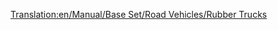 [[Translation:en/Manual/Base Set/Road Vehicles/Rubber Trucks]]
{{hu/Manual/Base Set/Road Vehicles/Navbox Közúti járművek}}
{{hu/Manual/Base Set/Road Vehicles/Közúti járművek|name     = Balogh gumiszállító
  |img      = en/Manual/Base Set/Road Vehicles/Balogh Rubber Truck.png
  |price    = £4,797 ($9,594) 
  |speed    = 30 mph (48 km/h)
  |annual   = £421 ($842)
  |designed = 1936
  |life     = 15
  |capacity = 17,000 liter [[hu/Manual/Base Set/Cargos/Gumi|gumi]]
}}
{{hu/Manual/Base Set/Road Vehicles/Közúti járművek|name     = Uhl gumiszállító
  |img      = en/Manual/Base Set/Road Vehicles/Uhl Rubber Truck.png
  |price    = £6,027 ($12,054)
  |speed    = 55 mph (88 km/h)
  |annual   = £787 ($1,574)
  |designed = 1977
  |life     = 15
  |capacity = 19,000 liter [[hu/Manual/Base Set/Cargos/Gumi|gumi]]
}}
{{hu/Manual/Base Set/Road Vehicles/Közúti járművek|name     = RMT gumiszállító
  |img      = en/Manual/Base Set/Road Vehicles/RMT Rubber Truck.png
  |price    = £6,437 ($12,874) 
  |speed    = 70 mph (112 km/h)
  |annual   = £1,125 ($2,250)
  |designed = 2011
  |life     = 15
  |capacity = 22,000 liter [[hu/Manual/Base Set/Cargos/Gumi|gumi]]
}}